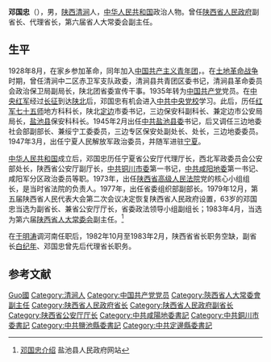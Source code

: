 '''邓国忠'''（{{bd|1917年|2月5日|2000年|1月11日|catIdx=D邓}}），男，[[陕西|陕西]][[清涧|清涧]]人，[[中华人民共和国|中华人民共和国]]政治人物。曾任[[陕西省人民政府|陕西省人民政府]]副省长、代理省长，第六届省人大常委会副主任。

== 生平 ==
1928年8月，在家乡参加革命，同年加入[[中国共产主义青年团|中国共产主义青年团]]，。在[[土地革命战争|土地革命战争]]时期，曾任清涧中二区赤卫军支队政委，清涧县共青团区委书记，清涧县革命委员会政治保卫局副局长，陕北团省委宣传干事。1935年转为[[中国共产党|中国共产党]]党员。在[[红军|中央红军]]经过[[长征|长征]]到达[[陕北|陕北]]后，邓国忠有机会进入[[中共中央党校|中共中央党校]]学习。此后，历任[[红二十五军|红军七十五师]]地方科科长，陕北[[定边|定边]]市委书记，三边保安科副科长、兼定边市公安局局长，[[盐池县|盐池县]]保安科科长。1945年2月出任[[中共盐池县委|中共盐池县委]]书记，后又调任三边地委社会部副部长、兼绥宁工委委员，三边专区保安处副处长、处长，三边地委委员。1947年3月，出任宁夏人民解放军政治委员，并随军进驻[[宁夏|宁夏]]。

[[中华人民共和国|中华人民共和国]]成立后，邓国忠历任宁夏省公安厅代理厅长，西北军政委员会公安部处长，陕西省公安厅副厅长，[[中共铜川市委|中共铜川市委]]第一书记，[[中共咸阳地委|中共咸阳地委]]第一书记、咸阳军分区政治委员等职。1973年，出任[[陕西省高级人民法院|陕西省高级人民法院]]党的核心小组组长，是当时省法院的负责人。1977年，出任省委组织部副部长。1979年12月，第五届陕西省人民代表大会第二次会议决定恢复陕西省人民政府设置，63岁的邓国忠当选为副省长、兼省公安厅厅长，省委政法领导小组副组长；1983年4月，当选为第六届[[陕西省人大常委会|陕西省人大常委会]]副主任。<ref>[http://www.yanchi.gov.cn/html/200902/2009022708593449.htm 邓国忠介绍]{{Dead link|date=2019年5月 |bot=InternetArchiveBot |fix-attempted=yes }} 盐池县人民政府网站</ref>

在[[于明涛|于明涛]]调河南任职后，1982年10月至1983年2月，陕西省省长职务空缺，副省长[[白纪年|白纪年]]、邓国忠曾先后代理省长职务。

==参考文献==
{{reflist}}

{{start box}}
{{s-gov|prc}}
{{s-before|[[白纪年|白纪年]]}}
{{s-title|[[陕西省人民政府|陕西省人民政府]]省长（代理）|1983年1月－1983年2月}}
{{s-after|[[李庆伟_(中共官员)|李庆伟]]}}
{{s-ppo|{{cpc}}}}
{{s-before|[[严克伦|严克伦]]}}
{{s-title|[[中国共产党咸阳地方委员会|中国共产党咸阳地方委员会]]第一书记|1961年8月－1964年8月}}
{{s-after|[[张景文_(地委书记)|张景文]]}}
{{end box}}

{{中华人民共和国陕西省正职领导人|nocat}}
{{中华人民共和国咸阳市历任市领导列表}}

{{Authority control}}
{{DEFAULTSORT:Deng鄧}}
[[Category:邓姓|Guo國]]
[[Category:清涧人|Category:清涧人]]
[[Category:中国共产党党员|Category:中国共产党党员]]
[[Category:陝西省人大常委會副主任|Category:陝西省人大常委會副主任]]
[[Category:陕西省人民政府省长|Category:陕西省人民政府省长]]
[[Category:陕西省人民政府副省长|Category:陕西省人民政府副省长]]
[[Category:陕西省公安厅厅长|Category:陕西省公安厅厅长]]
[[Category:中共咸陽地委書記|Category:中共咸陽地委書記]]
[[Category:中共銅川市委書記|Category:中共銅川市委書記]]
[[Category:中共鹽池縣委書記|Category:中共鹽池縣委書記]]
[[Category:中共定邊縣委書記|Category:中共定邊縣委書記]]